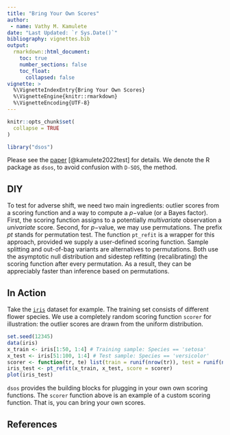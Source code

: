 ```yaml
---
title: "Bring Your Own Scores"
author:
 - name: Vathy M. Kamulete
date: "Last Updated: `r Sys.Date()`"
bibliography: vignettes.bib
output:
  rmarkdown::html_document:
    toc: true
    number_sections: false
    toc_float:
      collapsed: false
vignette: >
  %\VignetteIndexEntry{Bring Your Own Scores}
  %\VignetteEngine{knitr::rmarkdown}
  %\VignetteEncoding{UTF-8}
---
```


```r
knitr::opts_chunk$set(
  collapse = TRUE
)

library("dsos")
```

Please see the [paper](https://openreview.net/forum?id=S5UG2BLi9xc)
[@kamulete2022test] for details.
We denote the R package as `dsos`, to avoid confusion with `D-SOS`, the method.

## DIY

To test for adverse shift, we need two main ingredients: outlier scores from
a scoring function and a way to compute a $p-$value (or a Bayes factor). First,
the scoring function assigns to a potentially *multivariate* observation a
*univariate* score. Second, for $p-$value, we may use permutations. The prefix 
_pt_ stands for permutation test. The function `pt_refit` is a wrapper for this
approach, provided we supply a user-defined scoring function. Sample splitting
and out-of-bag variants are alternatives to permutations. Both use the
asymptotic null distribution and sidestep refitting (recalibrating) the scoring
function after every permutation. As a result, they can be appreciably faster
than inference based on permutations.

## In Action

Take the [`iris`](https://en.wikipedia.org/wiki/Iris_flower_data_set) dataset
for example. The training set consists of different flower species. We use
a completely random scoring function `scorer` for illustration: the outlier
scores are drawn from the uniform distribution.

```r
set.seed(12345)
data(iris)
x_train <- iris[1:50, 1:4] # Training sample: Species == 'setosa'
x_test <- iris[51:100, 1:4] # Test sample: Species == 'versicolor'
scorer <- function(tr, te) list(train = runif(nrow(tr)), test = runif(nrow(te)))
iris_test <- pt_refit(x_train, x_test, score = scorer)
plot(iris_test)
```

`dsos` provides the building blocks for plugging in your own own scoring
functions. The `scorer` function above is an example of a custom
scoring function. That is, you can bring your own scores.

## References

